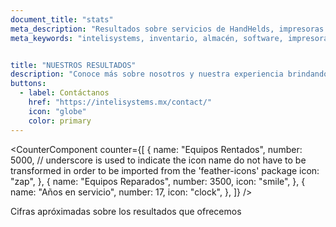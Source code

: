 ```yaml
---
document_title: "stats"
meta_description: "Resultados sobre servicios de HandHelds, impresoras industriales y software especializado."
meta_keywords: "intelisystems, inventario, almacén, software, impresoras, handheld"


title: "NUESTROS RESULTADOS"
description: "Conoce más sobre nosotros y nuestra experiencia brindando servicios de HandHeld, Impresoras y de Software para la toma de inventario."
buttons:
  - label: Contáctanos
    href: "https://intelisystems.mx/contact/"
    icon: "globe"
    color: primary
---
```


<CounterComponent
  counter={[
    {
      name: "Equipos Rentados",
      number: 5000,
      // underscore is used to indicate the icon name do not have to be transformed in order to be imported from the 'feather-icons' package
      icon: "zap",
    },
    {
      name: "Equipos Reparados",
      number: 3500,
      icon: "smile",
    },
    {
      name: "Años en servicio",
      number: 17,
      icon: "clock",
    },
  ]}
/>

<p class="text-text-disabled text-sm text-center mt-4">Cifras apróximadas sobre los resultados que ofrecemos</p>
<br/>